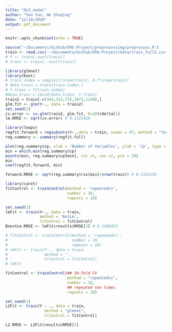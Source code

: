 ```yaml
---
title: "OLS_model"
author: "Sun Yan, He Shuqing"
date: "12/10/2020"
output: pdf_document
---
```


```r
knitr::opts_chunk$set(echo = TRUE)
```

```r
source('~/Documents/Github/ERG-Project/preprocessing/preprocess.R')
train <- read.csv('~/Documents/Github/ERG-Project/data/train_full2.csv')[,-1] 
# Y <- train[,ncol(train)]
# train <- train[,-ncol(train)]
```


```r
library(glmnet)
library(boot)
# train.index = sample(1:nrow(train), 0.7*nrow(train))
# data.train = train[train.index,]
# Y.train = Y[train.index]
#data.train = cbind(data.train, Y.train)
train2 = train[-c(384,313,725,1072,1140),]
glm.fit <- glm(Y~., data = train2)
set.seed(1)
cv.error <- cv.glm(train2, glm.fit, K=10)$delta[1]
lm.RMSE <- sqrt(cv.error) # 0.1325428
```

```r
library(leaps)
regfit.forward = regsubsets(Y~.,data = train, nvmax = 47, method = "forward")
reg.summary <- summary(regfit.full)

plot(reg.summary$cp, xlab = 'Number of Variables', ylab = 'Cp', type = 'l')
min = which.min(reg.summary$cp)
points(min, reg.summary$cp[min], col =1, cex =2, pch = 20)
min
coef(regfit.forward, min)

forward.RMSE <- sqrt(reg.summary$rss[min]/nrow(train)) # 0.1191135
```

```r
library(caret)
fitControl <- trainControl(method = 'repeatedcv',
                           number = 10,
                           repeats = 10)

set.seed(1)
lmFit <- train(Y~., data = train,
               method = 'BstLm',
               trControl = fitControl)
BoostLm.RMSE <- lmFit$results$RMSE[3] # 0.1366453
```


```r
# fitControl <- trainControl(method = 'repeatedcv',
#                            number = 10,
#                            repeats = 10)
# lmFit <- train(Y~., data = train,
#                method = '',
#                trControl = fitControl)
# lmFit
```

```r
fitControl <- trainControl(## 10-fold CV
                           method = "repeatedcv",
                           number = 10,
                           ## repeated ten times
                           repeats = 10)

set.seed(1)
L2Fit <- train(Y ~ ., data = train, 
                 method = "glmnet", 
                 trControl = fitControl)

L2.RMSE <- L2Fit$results$RMSE[5]
```




